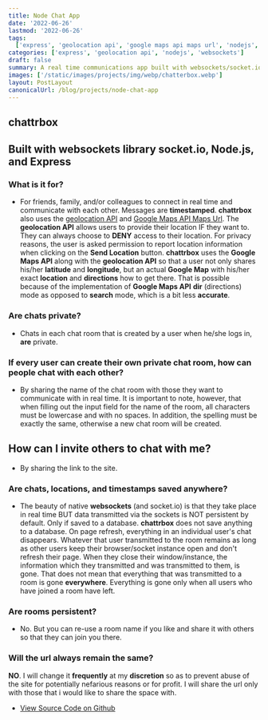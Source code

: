 ```yaml
---
title: Node Chat App
date: '2022-06-26'
lastmod: '2022-06-26'
tags:
  ['express', 'geolocation api', 'google maps api maps url', 'nodejs', 'socket.io', 'websockets']
categories: ['express', 'geolocation api', 'nodejs', 'websockets']
draft: false
summary: A real time communications app built with websockets/socket.io websocket library, Node.js, and Express.
images: ['/static/images/projects/img/webp/chatterbox.webp']
layout: PostLayout
canonicalUrl: /blog/projects/node-chat-app
---
```


## chattrbox

## Built with websockets library socket.io, Node.js, and Express

### What is it for?

- For friends, family, and/or colleagues to connect in real time and communicate with each other. Messages are **timestamped**. **chattrbox** also uses the
  [geolocation API](https://developer.mozilla.org/en-US/docs/Web/API/Geolocation/Using_geolocation)
  and [Google Maps API Maps Url](https://developers.google.com/maps/documentation/urls/guide). The **geolocation API** allows users to provide their location IF they want to. They can always choose to **DENY** access to their location. For privacy reasons, the user is asked permission to report location information when clicking on the
  **Send Location** button. **chattrbox** uses the **Google Maps API** along with the **geolocation API** so that a user not only shares his/her **latitude** and **longitude**, but an actual **Google Map** with his/her exact **location** and **directions** how to get there. That is possible because of the implementation of **Google Maps API** **dir** (directions) mode as opposed to **search** mode, which is a bit less **accurate**.

### Are chats private?

- Chats in each chat room that is created by a user when he/she logs in, **are** private.

### If every user can create their own private chat room, how can people chat with each other?

- By sharing the name of the chat room with those they want to communicate with in real time. It is important to note, however, that when filling out the input field for the name of the room, all characters must be lowercase and with no spaces. In addition, the spelling must be exactly the same, otherwise a new chat room will be created.

## How can I invite others to chat with me?

- By sharing the link to the site.

### Are chats, locations, and timestamps saved anywhere?

- The beauty of native **websockets** (and socket.io) is that they take place in real time BUT data transmitted via the sockets is NOT persistent by default. Only if saved to a database. **chattrbox** does not save anything to a database. On page refresh, everything in an individual user's chat disappears. Whatever that user transmitted to the room remains as long as other users keep their browser/socket instance open and don't refresh their page. When they close their window/instance, the information which they transmitted and was transmitted to them, is gone. That does not mean that everything that was transmitted to a room is gone **everywhere**. Everything is gone only when all users who have joined a room have left.

### Are rooms persistent?

- No. But you can re-use a room name if you like and share it with others so that they can join you there.

### Will the url always remain the same?

**NO**. I will change it **frequently** at my **discretion** so as to prevent abuse of the site for potentially nefarious reasons or for profit. I will share the url only with those that i would like to share the space with.

- [View Source Code on Github](https://github.com/interglobalmedia/node-chat-app)
